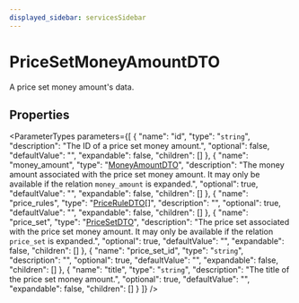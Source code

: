 ```yaml
---
displayed_sidebar: servicesSidebar
---
```



# PriceSetMoneyAmountDTO

A price set money amount's data.

## Properties

<ParameterTypes parameters={[
  {
    "name": "id",
    "type": "`string`",
    "description": "The ID of a price set money amount.",
    "optional": false,
    "defaultValue": "",
    "expandable": false,
    "children": []
  },
  {
    "name": "money_amount",
    "type": "[MoneyAmountDTO](MoneyAmountDTO.mdx)",
    "description": "The money amount associated with the price set money amount. It may only be available if the relation `money_amount` is expanded.",
    "optional": true,
    "defaultValue": "",
    "expandable": false,
    "children": []
  },
  {
    "name": "price_rules",
    "type": "[PriceRuleDTO](PriceRuleDTO.mdx)[]",
    "description": "",
    "optional": true,
    "defaultValue": "",
    "expandable": false,
    "children": []
  },
  {
    "name": "price_set",
    "type": "[PriceSetDTO](PriceSetDTO.mdx)",
    "description": "The price set associated with the price set money amount. It may only be available if the relation `price_set` is expanded.",
    "optional": true,
    "defaultValue": "",
    "expandable": false,
    "children": []
  },
  {
    "name": "price_set_id",
    "type": "`string`",
    "description": "",
    "optional": true,
    "defaultValue": "",
    "expandable": false,
    "children": []
  },
  {
    "name": "title",
    "type": "`string`",
    "description": "The title of the price set money amount.",
    "optional": true,
    "defaultValue": "",
    "expandable": false,
    "children": []
  }
]} />
